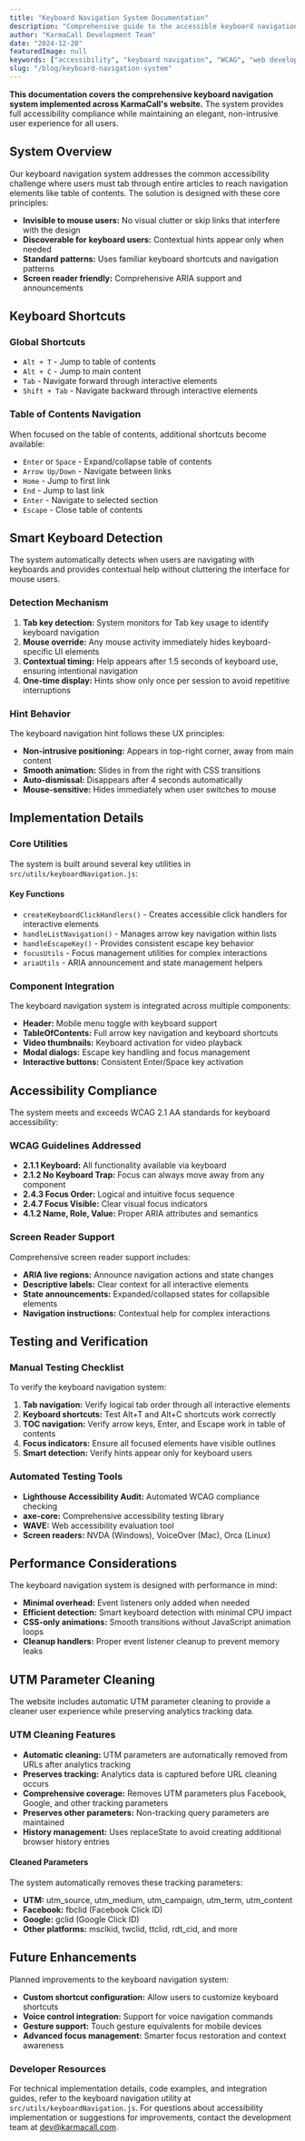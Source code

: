 ```yaml
---
title: "Keyboard Navigation System Documentation"
description: "Comprehensive guide to the accessible keyboard navigation system implemented across KarmaCall's website, featuring smart detection, contextual help, and elegant user experience."
author: "KarmaCall Development Team"
date: "2024-12-20"
featuredImage: null
keywords: ["accessibility", "keyboard navigation", "WCAG", "web development", "user experience", "inclusive design"]
slug: "/blog/keyboard-navigation-system"
---
```



**This documentation covers the comprehensive keyboard navigation system implemented across KarmaCall's website.** The system provides full accessibility compliance while maintaining an elegant, non-intrusive user experience for all users.

## System Overview

Our keyboard navigation system addresses the common accessibility challenge where users must tab through entire articles to reach navigation elements like table of contents. The solution is designed with these core principles:

- **Invisible to mouse users:** No visual clutter or skip links that interfere with the design
- **Discoverable for keyboard users:** Contextual hints appear only when needed
- **Standard patterns:** Uses familiar keyboard shortcuts and navigation patterns
- **Screen reader friendly:** Comprehensive ARIA support and announcements

## Keyboard Shortcuts

### Global Shortcuts

- `Alt + T` - Jump to table of contents
- `Alt + C` - Jump to main content
- `Tab` - Navigate forward through interactive elements
- `Shift + Tab` - Navigate backward through interactive elements

### Table of Contents Navigation

When focused on the table of contents, additional shortcuts become available:

- `Enter` or `Space` - Expand/collapse table of contents
- `Arrow Up/Down` - Navigate between links
- `Home` - Jump to first link
- `End` - Jump to last link
- `Enter` - Navigate to selected section
- `Escape` - Close table of contents

## Smart Keyboard Detection

The system automatically detects when users are navigating with keyboards and provides contextual help without cluttering the interface for mouse users.

### Detection Mechanism

1. **Tab key detection:** System monitors for Tab key usage to identify keyboard navigation
2. **Mouse override:** Any mouse activity immediately hides keyboard-specific UI elements
3. **Contextual timing:** Help appears after 1.5 seconds of keyboard use, ensuring intentional navigation
4. **One-time display:** Hints show only once per session to avoid repetitive interruptions

### Hint Behavior

The keyboard navigation hint follows these UX principles:

- **Non-intrusive positioning:** Appears in top-right corner, away from main content
- **Smooth animation:** Slides in from the right with CSS transitions
- **Auto-dismissal:** Disappears after 4 seconds automatically
- **Mouse-sensitive:** Hides immediately when user switches to mouse

## Implementation Details

### Core Utilities

The system is built around several key utilities in `src/utils/keyboardNavigation.js`:

#### Key Functions

- `createKeyboardClickHandlers()` - Creates accessible click handlers for interactive elements
- `handleListNavigation()` - Manages arrow key navigation within lists
- `handleEscapeKey()` - Provides consistent escape key behavior
- `focusUtils` - Focus management utilities for complex interactions
- `ariaUtils` - ARIA announcement and state management helpers

### Component Integration

The keyboard navigation system is integrated across multiple components:

- **Header:** Mobile menu toggle with keyboard support
- **TableOfContents:** Full arrow key navigation and keyboard shortcuts
- **Video thumbnails:** Keyboard activation for video playback
- **Modal dialogs:** Escape key handling and focus management
- **Interactive buttons:** Consistent Enter/Space key activation

## Accessibility Compliance

The system meets and exceeds WCAG 2.1 AA standards for keyboard accessibility:

### WCAG Guidelines Addressed

- **2.1.1 Keyboard:** All functionality available via keyboard
- **2.1.2 No Keyboard Trap:** Focus can always move away from any component
- **2.4.3 Focus Order:** Logical and intuitive focus sequence
- **2.4.7 Focus Visible:** Clear visual focus indicators
- **4.1.2 Name, Role, Value:** Proper ARIA attributes and semantics

### Screen Reader Support

Comprehensive screen reader support includes:

- **ARIA live regions:** Announce navigation actions and state changes
- **Descriptive labels:** Clear context for all interactive elements
- **State announcements:** Expanded/collapsed states for collapsible elements
- **Navigation instructions:** Contextual help for complex interactions

## Testing and Verification

### Manual Testing Checklist

To verify the keyboard navigation system:

1. **Tab navigation:** Verify logical tab order through all interactive elements
2. **Keyboard shortcuts:** Test Alt+T and Alt+C shortcuts work correctly
3. **TOC navigation:** Verify arrow keys, Enter, and Escape work in table of contents
4. **Focus indicators:** Ensure all focused elements have visible outlines
5. **Smart detection:** Verify hints appear only for keyboard users

### Automated Testing Tools

- **Lighthouse Accessibility Audit:** Automated WCAG compliance checking
- **axe-core:** Comprehensive accessibility testing library
- **WAVE:** Web accessibility evaluation tool
- **Screen readers:** NVDA (Windows), VoiceOver (Mac), Orca (Linux)

## Performance Considerations

The keyboard navigation system is designed with performance in mind:

- **Minimal overhead:** Event listeners only added when needed
- **Efficient detection:** Smart keyboard detection with minimal CPU impact
- **CSS-only animations:** Smooth transitions without JavaScript animation loops
- **Cleanup handlers:** Proper event listener cleanup to prevent memory leaks

## UTM Parameter Cleaning

The website includes automatic UTM parameter cleaning to provide a cleaner user experience while preserving analytics tracking data.

### UTM Cleaning Features

- **Automatic cleaning:** UTM parameters are automatically removed from URLs after analytics tracking
- **Preserves tracking:** Analytics data is captured before URL cleaning occurs
- **Comprehensive coverage:** Removes UTM parameters plus Facebook, Google, and other tracking parameters
- **Preserves other parameters:** Non-tracking query parameters are maintained
- **History management:** Uses replaceState to avoid creating additional browser history entries

#### Cleaned Parameters

The system automatically removes these tracking parameters:

- **UTM:** utm_source, utm_medium, utm_campaign, utm_term, utm_content
- **Facebook:** fbclid (Facebook Click ID)
- **Google:** gclid (Google Click ID)
- **Other platforms:** msclkid, twclid, ttclid, rdt_cid, and more

## Future Enhancements

Planned improvements to the keyboard navigation system:

- **Custom shortcut configuration:** Allow users to customize keyboard shortcuts
- **Voice control integration:** Support for voice navigation commands
- **Gesture support:** Touch gesture equivalents for mobile devices
- **Advanced focus management:** Smarter focus restoration and context awareness

### Developer Resources

For technical implementation details, code examples, and integration guides, refer to the keyboard navigation utility at `src/utils/keyboardNavigation.js`. For questions about accessibility implementation or suggestions for improvements, contact the development team at [dev@karmacall.com](mailto:dev@karmacall.com).